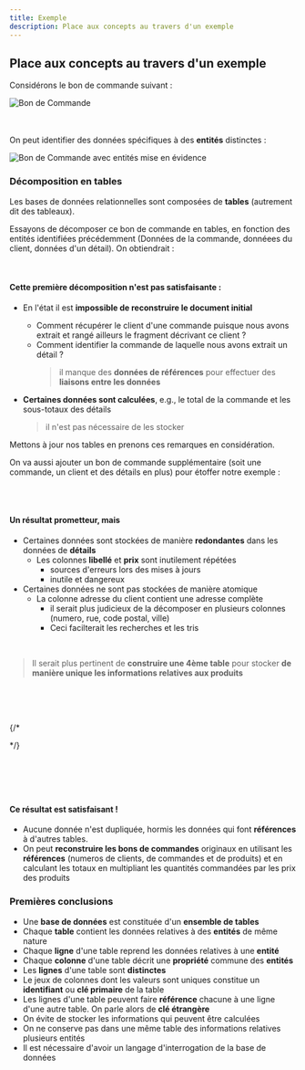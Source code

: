 ```yaml
---
title: Exemple
description: Place aux concepts au travers d'un exemple
---
```



<Slide>

## Place aux concepts au travers d'un exemple

</Slide>
<Slide>

Considérons le bon de commande suivant :

<Image src={BonDeCommande} alt="Bon de Commande" />

</Slide>

<br />
<br />
<br />

<Slide>

On peut identifier des données spécifiques à des **entités** distinctes :

<Image
  src={BonDeCommande2}
  alt="Bon de Commande avec entités mise en évidence"
/>

</Slide>
<Slide>

### Décomposition en tables

Les bases de données relationnelles sont composées de **tables** (autrement dit des tableaux).

Essayons de décomposer ce bon de commande en tables, en fonction des entités identifiées précédemment (Données de la commande, donnéees du client, données d'un détail).
On obtiendrait :

</Slide>
<Slide>


<Table
  title="Commandes"
  headers={["numero", "date", "total"]}
  rows={[["5", "29/07/2024", "€166.00"]]}
/>

<Table
  title="Clients"
  headers={["numero", "nom", "adresse"]}
  rows={[
    ["2", "Vincent Bouvier", "53, rue Emmanuelle Monnier 02510 Lombard-sur-Leleu"],
  ]}
/>

<Table
  title="Détails"
  headers={["numero produit", "intitulé", "prix", "quantité", "sous-total"]}
  rows={[
    ["1", "T-shirt", "€42.00", "2", "€84.00"],
    ["3", "Chaussures", "€46.00", "1", "€46.00"],
    ["4", "Casquette", "€18.00", "2", "€36.00"],
  ]}
/>

</Slide>
<Slide>

#### Cette première décomposition n'est pas satisfaisante :

</Slide>
<Slide>

* En l'état il est **impossible de reconstruire le document initial**

  * Comment récupérer le client d'une commande puisque nous avons extrait et rangé ailleurs le fragment décrivant ce client ?
  * Comment identifier la commande de laquelle nous avons extrait un détail ?
    > il manque des **données de références** pour effectuer des **liaisons entre les données**

* **Certaines données sont calculées**, e.g., le total de la commande et les sous-totaux des détails
  > il n'est pas nécessaire de les stocker

</Slide>
<Slide>

Mettons à jour nos tables en prenons ces remarques en considération.

On va aussi ajouter un bon de commande supplémentaire (soit une commande, un client et des détails en plus) pour étoffer notre exemple :

</Slide>
<Slide>

<Table
  title="Commandes"
  headers={["numero", "date", "numero client"]}
  rows={[
    ["5", "29/07/2024", "2"],
    ["2", "08/09/2024", "1"],
  ]}
/>

<Table
  title="Clients"
  headers={["numero", "nom", "adresse"]}
  rows={[
    ["2", "Vincent Bouvier", "53, rue Emmanuelle Monnier 02510 Lombard-sur-Leleu"],
    ["1", "Marie Dupont", "12, rue de la Paix 75000 Paris"],
  ]}
/>

<Table
  title="Détails"
  headers={["numero commande", "numero produit", "nom produit", "prix", "quantité"]}
  rows={[
    ["5", "1", "T-shirt", "€42.00", "2"],
    ["5", "3", "Chaussures", "€46.00", "1"],
    ["5", "4", "Casquette", "€18.00", "2"],
    ["2", "3", "Chaussures", "€46.00", "1"],
    ["2", "4", "Casquette", "€18.00", "3"],
    ["2", "5", "Sac à dos", "€48.00", "3"],
  ]}
/>

</Slide>
<Slide>

#### Un résultat prometteur, mais

* Certaines données sont stockées de manière **redondantes** dans les données de **détails**
  * Les colonnes **libellé** et **prix** sont inutilement répétées
    * sources d'erreurs lors des mises à jours
    * inutile et dangereux
* Certaines données ne sont pas stockées de manière atomique
  * La colonne adresse du client contient une adresse complète
    * il serait plus judicieux de la décomposer en plusieurs colonnes (numero, rue, code postal, ville)
    * Ceci facilterait les recherches et les tris

<br/>

> Il serait plus pertinent de **construire une 4ème table** pour stocker **de manière unique les informations relatives aux produits**

</Slide>

<br/><br/><br/>

<Slide>


{/* <div style=" display: grid; grid-template-columns: auto auto; "> */}
<div style=" display: flex; flex-wrap: wrap; gap: 10%; ">

<Table
  title="Commandes"
  headers={["numero", "date", "numero client"]}
  rows={[
    ["5", "29/07/2024", "2"],
    ["2", "08/09/2024", "1"],
  ]}
  caption="Données des commandes"
/>

<Table
  title="Clients"
  headers={["numero", "nom", "rue", "code postal", "ville"]}
  rows={[
    ["2", "Vincent Bouvier", "53, rue Emmanuelle Monnier", "02510", "Lombard-sur-Leleu"],
    ["1", "Marie Dupont", "12, rue de la Paix", "75000", "Paris"],
  ]}
  caption="Données des clients"
/>

<Table
  title="Détails"
  headers={["numero commande", "numero produit", "quantité"]}
  rows={[
    ["5", "1", "2"],
    ["5", "3", "1"],
    ["5", "4", "2"],
    ["2", "3", "1"],
    ["2", "4", "3"],
    ["2", "5", "3"],
  ]}
  caption="Données des détails des commandes"
/>

<Table
  title="Produits"
  headers={["numero", "nom", "prix"]}
  rows={[
    ["1", "T-shirt", "€42.00"],
    ["3", "Chaussures", "€46.00"],
    ["4", "Casquette", "€18.00"],
    ["5", "Sac à dos", "€48.00"],
  ]}
  caption="Données des produits"
/>

</div>

</Slide>
<Slide>

#### Ce résultat est satisfaisant !

* Aucune donnée n'est dupliquée, hormis les données qui font **références** à d'autres tables.
* On peut **reconstruire les bons de commandes** originaux en utilisant les **références** (numeros de clients, de commandes et de produits) et en calculant les totaux en multipliant les quantités commandées par les prix des produits

</Slide>
<Slide>

### Premières conclusions

* Une **base de données** est constituée d'un **ensemble de tables**
* Chaque **table** contient les données relatives à des **entités** de même nature
* Chaque **ligne** d'une table reprend les données relatives à une **entité**
* Chaque **colonne** d'une table décrit une **propriété** commune des **entités**
* Les **lignes** d'une table sont **distinctes**
* Le jeux de colonnes dont les valeurs sont uniques constitue un **identifiant** ou **clé primaire** de la table
* Les lignes d'une table peuvent faire **référence** chacune à une ligne d'une autre table. On parle alors de **clé étrangère**
* On évite de stocker les informations qui peuvent être calculées
* On ne conserve pas dans une même table des informations relatives plusieurs entités
* Il est nécessaire d'avoir un langage d'interrogation de la base de données

</Slide>
